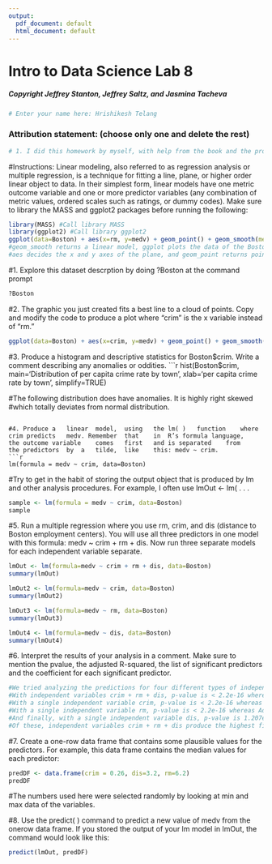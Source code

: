 ```yaml
---
output:
  pdf_document: default
  html_document: default
---
```

# Intro to Data Science Lab 8
##### Copyright Jeffrey Stanton, Jeffrey Saltz, and Jasmina Tacheva


```r
# Enter your name here: Hrishikesh Telang
```

### Attribution statement: (choose only one and delete the rest)


```r
# 1. I did this homework by myself, with help from the book and the professor.
```

#Instructions:	Linear	modeling,	also	referred	to	as	regression	analysis	or	multiple	regression,	is	a	technique	for	fitting	a	line,	plane,	or	higher	order	linear	object	to	data.	In	their	simplest	form,	linear	models	have	one	metric	outcome	variable	and	one	or	more	predictor	variables	(any	combination	of	metric	values,	ordered	scales	such	as	ratings,	or	dummy	codes).	Make	sure	to	library	the	MASS and ggplot2 packages	before running the following:	
```r
library(MASS) #Call library MASS
library(ggplot2) #Call library ggplot2
ggplot(data=Boston) + aes(x=rm, y=medv) + geom_point() + geom_smooth(method="lm", se=FALSE)
#geom_smooth returns a linear model, ggplot plots the data of the Boston dataset,
#aes decides the x and y axes of the plane, and geom_point returns point distribution. 
```

#1. Explore	this	dataset	descrption	by	doing	?Boston	at	the	command	prompt
```r
?Boston
```

#2. The	graphic	you	just	created	fits	a	best	line	to	a	cloud	of	points.	Copy	and	modify the	code	to	produce	a	plot	where	“crim”	is	the	x	variable	instead	of	“rm.”
```r
ggplot(data=Boston) + aes(x=crim, y=medv) + geom_point() + geom_smooth(method="lm", se=FALSE)
```

#3. Produce	a	histogram	and	descriptive	statistics	for	Boston$crim.	Write	a comment	describing	any	anomalies	or	oddities.
```r
hist(Boston$crim,
     main='Distribution of per capita crime rate by town',
     xlab='per capita crime rate by town',
     simplify=TRUE)

#The following distribution does have anomalies. It is highly right skewed 
#which totally deviates from normal distribution.
```

#4. Produce	a	linear	model,	using	the	lm( )	function	where	crim predicts	medv. Remember	that	in	R’s	formula	language,	the	outcome	variable	comes	first	and	is separated	from	the	predictors	by	a	tilde,	like	this: medv ~ crim.
```r
lm(formula = medv ~ crim, data=Boston)
```

#Try	to	get	in	the	habit	of	storing	the	output	object	that	is	produced	by	lm	and other	analysis	procedures.	For	example,	I	often	use	lmOut <- lm( . . .
```r
sample <- lm(formula = medv ~ crim, data=Boston)
sample
```

#5. Run	a	multiple	regression	where	you	use	rm, crim,	and	dis	(distance	to Boston	employment	centers).	You will use	all	three	predictors	in	one	model	with this formula:		medv ~ crim + rm + dis. Now run three separate models for each independent variable separate.
```r
lmOut <- lm(formula=medv ~ crim + rm + dis, data=Boston)
summary(lmOut)

lmOut2 <- lm(formula=medv ~ crim, data=Boston)
summary(lmOut2)

lmOut3 <- lm(formula=medv ~ rm, data=Boston)
summary(lmOut3)

lmOut4 <- lm(formula=medv ~ dis, data=Boston)
summary(lmOut4)
```

#6. Interpret	the	results	of	your	analysis	in	a	comment.	Make	sure	to	mention	the	pvalue,	the	adjusted	R-squared,	the	list	of	significant	predictors	and	the	coefficient for	each	significant	predictor.
```r
#We tried analyzing the predictions for four different types of independent variables:
#With independent variables crim + rm + dis, p-value is < 2.2e-16 whereas Adjusted R-squared:  0.5399,
#With a single independent variable crim, p-value is < 2.2e-16 whereas Adjusted R-squared:  0.1491,
#With a single independent variable rm, p-value is < 2.2e-16 whereas Adjusted R-squared:  0.4825,
#And finally, with a single independent variable dis, p-value is 1.207e-08 whereas Adjusted R-squared:  0.0606.
#Of these, independent variables crim + rm + dis produce the highest fitting variables.
```

#7. Create	a	one-row	data	frame	that	contains	some	plausible	values	for	the predictors.	For	example,	this	data	frame	contains	the	median	values	for	each predictor: 
```r
predDF <- data.frame(crim = 0.26, dis=3.2, rm=6.2)
predDF
```
#The numbers used here were selected randomly by looking at min and max data of the variables.

#8. Use	the	predict( ) command	to	predict	a	new	value	of	medv	from	the	onerow	data	frame.	If	you	stored	the	output	of	your	lm	model	in	lmOut,	the command	would	look	like	this:
```r
predict(lmOut, predDF)
```

